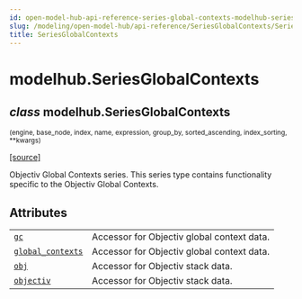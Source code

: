 ```yaml
---
id: open-model-hub-api-reference-series-global-contexts-modelhub-series-global-contexts
slug: /modeling/open-model-hub/api-reference/SeriesGlobalContexts/SeriesGlobalContexts/
title: SeriesGlobalContexts
---
```


# modelhub.SeriesGlobalContexts

<div className="class">

## <span className="type-annotation"><em>class</em></span> <span className="additional-name">modelhub.</span><span className="name">SeriesGlobalContexts</span>

<small className="parameter-list">(<span className="parameter" id="engine">engine</span>, <span className="parameter" id="base_node">base_node</span>, <span className="parameter" id="index">index</span>, <span className="parameter" id="name">name</span>, <span className="parameter" id="expression">expression</span>, <span className="parameter" id="group_by">group_by</span>, <span className="parameter" id="sorted_ascending">sorted_ascending</span>, <span className="parameter" id="index_sorting">index_sorting</span>, <span className="parameter" id="**">\*\*kwargs</span>)</small>


&#8203;<span className="view-source">[[source]](https://github.com/objectiv/objectiv-analytics/blob/main/modelhub/modelhub/series/series_objectiv.py)</span>

<div className="content">

Objectiv Global Contexts series. This series type contains functionality specific to the Objectiv Global
Contexts.

## Attributes

<div className="table-autosummary">

|                                                   |                                                                                                                                                                                                                        |
| ------------------------------------------------- | --------------------------------------------------------------------------------------------------------------------------------------------------------------------------------------------------------------------- |
| [`gc`](/modeling/open-model-hub/api-reference/SeriesGlobalContexts/modelhub.SeriesGlobalContexts.gc.mdx)                                                | Accessor for Objectiv global context data.                                                                                                                                                                             |
| [`global_contexts`](/modeling/open-model-hub/api-reference/SeriesGlobalContexts/modelhub.SeriesGlobalContexts.global_contexts.mdx)                                   | Accessor for Objectiv global context data.                                                                                                                                                                             |
| [`obj`](/modeling/open-model-hub/api-reference/SeriesGlobalContexts/modelhub.SeriesGlobalContexts.obj.mdx)                                               | Accessor for Objectiv stack data.                                                                                                                                                                                      |
| [`objectiv`](/modeling/open-model-hub/api-reference/SeriesGlobalContexts/modelhub.SeriesGlobalContexts.objectiv.mdx)                                          | Accessor for Objectiv stack data.                                                                                                                                                                                      |


</div>


</div>


</div>
